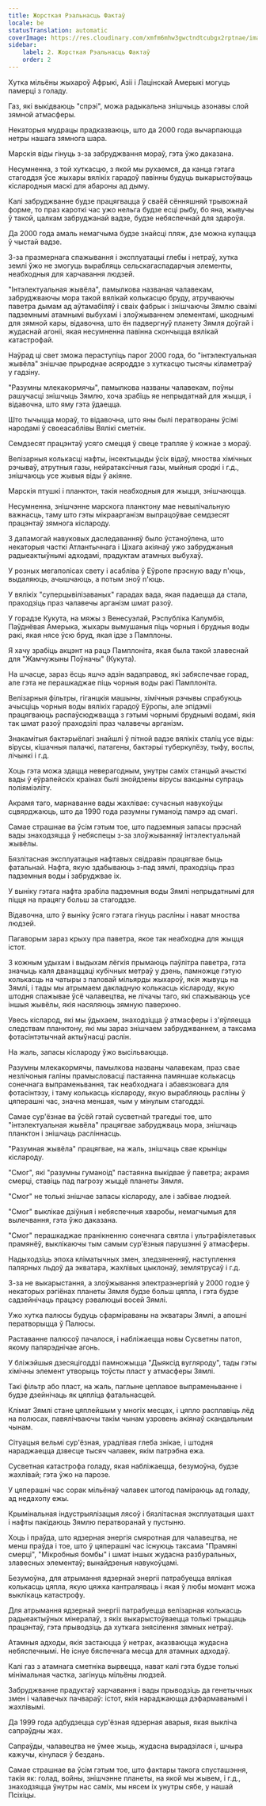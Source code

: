 ```yaml
---
title: Жорсткая Рэальнасць Фактаў
locale: be
statusTranslation: automatic
coverImage: https://res.cloudinary.com/xmfm6mhw3gwctndtcubgx2rptnae/image/upload/v1741354419/small_cover_la_gran_rebelion_28716e29d2.webp
sidebar:
    label: 2. Жорсткая Рэальнасць Фактаў
    order: 2
---
```

Хутка мільёны жыхароў Афрыкі, Азіі і Лацінскай Амерыкі могуць памерці з голаду.

Газ, які выкідваюць "спрэі", можа радыкальна знішчыць азонавы слой зямной атмасферы.

Некаторыя мудрацы прадказваюць, што да 2000 года вычарпаюцца нетры нашага зямнога шара.

Марскія віды гінуць з-за забруджвання мораў, гэта ўжо даказана.

Несумненна, з той хуткасцю, з якой мы рухаемся, да канца гэтага стагоддзя ўсе жыхары вялікіх гарадоў павінны будуць выкарыстоўваць кіслародныя маскі для абароны ад дыму.

Калі забруджванне будзе працягвацца ў сваёй сённяшняй трывожнай форме, то праз кароткі час ужо нельга будзе есці рыбу, бо яна, жывучы ў такой, цалкам забруджанай вадзе, будзе небяспечнай для здароўя.

Да 2000 года амаль немагчыма будзе знайсці пляж, дзе можна купацца ў чыстай вадзе.

З-за празмернага спажывання і эксплуатацыі глебы і нетраў, хутка землі ўжо не змогуць вырабляць сельскагаспадарчыя элементы, неабходныя для харчавання людзей.

"Інтэлектуальная жывёла", памылкова названая чалавекам, забруджваючы мора такой вялікай колькасцю бруду, атручваючы паветра дымам ад аўтамабіляў і сваіх фабрык і знішчаючы Зямлю сваімі падземнымі атамнымі выбухамі і злоўжываннем элементамі, шкоднымі для зямной кары, відавочна, што ён падвергнуў планету Зямля доўгай і жудаснай агоніі, якая несумненна павінна скончыцца вялікай катастрофай.

Наўрад ці свет зможа пераступіць парог 2000 года, бо "інтэлектуальная жывёла" знішчае прыроднае асяроддзе з хуткасцю тысячы кіламетраў у гадзіну.

"Разумны млекакормячы", памылкова названы чалавекам, поўны рашучасці знішчыць Зямлю, хоча зрабіць яе непрыдатнай для жыцця, і відавочна, што яму гэта ўдаецца.

Што тычыцца мораў, то відавочна, што яны былі ператвораны ўсімі народамі ў своеасаблівы Вялікі сметнік.

Семдзесят працэнтаў усяго смецця ў свеце трапляе ў кожнае з мораў.

Велізарныя колькасці нафты, інсектыцыды ўсіх відаў, мноства хімічных рэчываў, атрутныя газы, нейратаксічныя газы, мыйныя сродкі і г.д., знішчаюць усе жывыя віды ў акіяне.

Марскія птушкі і планктон, такія неабходныя для жыцця, знішчаюцца.

Несумненна, знішчэнне марскога планктону мае невылічальную важнасць, таму што гэты мікраарганізм выпрацоўвае семдзесят працэнтаў зямнога кіслароду.

З дапамогай навуковых даследаванняў было ўстаноўлена, што некаторыя часткі Атлантычнага і Ціхага акіянаў ужо забруджаныя радыеактыўнымі адходамі, прадуктам атамных выбухаў.

У розных мегаполісах свету і асабліва ў Еўропе прэсную ваду п'юць, выдаляюць, ачышчаюць, а потым зноў п'юць.

У вялікіх "суперцывілізаваных" гарадах вада, якая падаецца да стала, праходзіць праз чалавечы арганізм шмат разоў.

У горадзе Кукута, на мяжы з Венесуэлай, Рэспубліка Калумбія, Паўднёвая Амерыка, жыхары вымушаныя піць чорныя і брудныя воды ракі, якая нясе ўсю бруд, якая ідзе з Памплоны.

Я хачу зрабіць акцэнт на рацэ Памплоніта, якая была такой злавеснай для "Жамчужыны Поўначы" (Кукута).

На шчасце, зараз ёсць яшчэ адзін вадаправод, які забяспечвае горад, але гэта не перашкаджае піць чорныя воды ракі Памплоніта.

Велізарныя фільтры, гіганцкія машыны, хімічныя рэчывы спрабуюць ачысціць чорныя воды вялікіх гарадоў Еўропы, але эпідэміі працягваюць распаўсюджвацца з гэтымі чорнымі бруднымі водамі, якія так шмат разоў праходзілі праз чалавечы арганізм.

Знакамітыя бактэрыёлагі знайшлі ў пітной вадзе вялікіх сталіц усе віды: вірусы, кішачныя палачкі, патагены, бактэрыі туберкулёзу, тыфу, воспы, лічынкі і г.д.

Хоць гэта можа здацца неверагодным, унутры саміх станцый ачысткі вады ў еўрапейскіх краінах былі знойдзены вірусы вакцыны супраць поліяміэліту.

Акрамя таго, марнаванне вады жахлівае: сучасныя навукоўцы сцвярджаюць, што да 1990 года разумны гуманоід памрэ ад смагі.

Самае страшнае ва ўсім гэтым тое, што падземныя запасы прэснай вады знаходзяцца ў небяспецы з-за злоўжыванняў інтэлектуальнай жывёлы.

Бязлітасная эксплуатацыя нафтавых свідравін працягвае быць фатальнай. Нафта, якую здабываюць з-пад зямлі, праходзіць праз падземныя воды і забруджвае іх.

У выніку гэтага нафта зрабіла падземныя воды Зямлі непрыдатнымі для піцця на працягу больш за стагоддзе.

Відавочна, што ў выніку ўсяго гэтага гінуць расліны і нават мноства людзей.

Пагаворым зараз крыху пра паветра, якое так неабходна для жыцця істот.

З кожным удыхам і выдыхам лёгкія прымаюць паўлітра паветра, гэта значыць каля дванаццаці кубічных метраў у дзень, памножце гэтую колькасць на чатыры з паловай мільярды жыхароў, якія жывуць на Зямлі, і тады мы атрымаем дакладную колькасць кіслароду, якую штодня спажывае ўсё чалавецтва, не лічачы таго, які спажываюць усе іншыя жывёлы, якія насяляюць зямную паверхню.

Увесь кісларод, які мы ўдыхаем, знаходзіцца ў атмасферы і з'яўляецца следствам планктону, які мы зараз знішчаем забруджваннем, а таксама фотасінтэтычнай актыўнасці раслін.

На жаль, запасы кіслароду ўжо высільваюцца.

Разумны млекакормячы, памылкова названы чалавекам, праз свае незлічоныя галіны прамысловасці пастаянна памяншае колькасць сонечнага выпраменьвання, так неабходнага і абавязковага для фотасінтэзу, і таму колькасць кіслароду, якую вырабляюць расліны ў цяперашні час, значна меншая, чым у мінулым стагоддзі.

Самае сур'ёзнае ва ўсёй гэтай сусветнай трагедыі тое, што "інтэлектуальная жывёла" працягвае забруджваць мора, знішчаць планктон і знішчаць расліннасць.

"Разумная жывёла" працягвае, на жаль, знішчаць свае крыніцы кіслароду.

"Смог", які "разумны гуманоід" пастаянна выкідвае ў паветра; акрамя смерці, ставіць пад пагрозу жыццё планеты Зямля.

"Смог" не толькі знішчае запасы кіслароду, але і забівае людзей.

"Смог" выклікае дзіўныя і небяспечныя хваробы, немагчымыя для вылечвання, гэта ўжо даказана.

"Смог" перашкаджае пранікненню сонечнага святла і ультрафіялетавых прамянёў, выклікаючы тым самым сур'ёзныя парушэнні ў атмасферы.

Надыходзіць эпоха кліматычных змен, зледзяненняў, наступлення палярных льдоў да экватара, жахлівых цыклонаў, землятрусаў і г.д.

З-за не выкарыстання, а злоўжывання электраэнергіяй у 2000 годзе ў некаторых рэгіёнах планеты Зямля будзе больш цяпла, і гэта будзе садзейнічаць працэсу рэвалюцыі восей Зямлі.

Ужо хутка палюсы будуць сфарміраваны на экватары Зямлі, а апошні ператворыцца ў Палюсы.

Раставанне палюсоў пачалося, і набліжаецца новы Сусветны патоп, якому папярэднічае агонь.

У бліжэйшыя дзесяцігоддзі памножыцца "Дыяксід вугляроду", тады гэты хімічны элемент утворыць тоўсты пласт у атмасферы Зямлі.

Такі фільтр або пласт, на жаль, паглыне цеплавое выпраменьванне і будзе дзейнічаць як цяпліца фатальнасцей.

Клімат Зямлі стане цяплейшым у многіх месцах, і цяпло расплавіць лёд на полюсах, павялічваючы такім чынам узровень акіянаў скандальным чынам.

Сітуацыя вельмі сур'ёзная, урадлівая глеба знікае, і штодня нараджаецца дзвесце тысяч чалавек, якім патрэбна ежа.

Сусветная катастрофа голаду, якая набліжаецца, безумоўна, будзе жахлівай; гэта ўжо на парозе.

У цяперашні час сорак мільёнаў чалавек штогод паміраюць ад голаду, ад недахопу ежы.

Крымінальная індустрыялізацыя лясоў і бязлітасная эксплуатацыя шахт і нафты пакідаюць Зямлю ператворанай у пустыню.

Хоць і праўда, што ядзерная энергія смяротная для чалавецтва, не менш праўда і тое, што ў цяперашні час існуюць таксама "Прамяні смерці", "Мікробныя бомбы" і шмат іншых жудасна разбуральных, злавесных элементаў; вынайдзеныя навукоўцамі.

Безумоўна, для атрымання ядзернай энергіі патрабуецца вялікая колькасць цяпла, якую цяжка кантраляваць і якая ў любы момант можа выклікаць катастрофу.

Для атрымання ядзернай энергіі патрабуецца велізарная колькасць радыеактыўных мінералаў, з якіх выкарыстоўваецца толькі трыццаць працэнтаў, гэта прыводзіць да хуткага знясілення зямных нетраў.

Атамныя адходы, якія застаюцца ў нетрах, аказваюцца жудасна небяспечнымі. Не існуе бяспечнага месца для атамных адходаў.

Калі газ з атамнага сметніка вырвецца, нават калі гэта будзе толькі мінімальная частка, загінуць мільёны людзей.

Забруджванне прадуктаў харчавання і вады прыводзіць да генетычных змен і чалавечых пачвараў: істот, якія нараджаюцца дэфармаванымі і жахлівымі.

Да 1999 года адбудзецца сур'ёзная ядзерная аварыя, якая выкліча сапраўдны жах.

Сапраўды, чалавецтва не ўмее жыць, жудасна вырадзілася і, шчыра кажучы, кінулася ў бездань.

Самае страшнае ва ўсім гэтым тое, што фактары такога спусташэння, такія як: голад, войны, знішчэнне планеты, на якой мы жывем, і г.д., знаходзяцца ўнутры нас саміх, мы нясем іх унутры сябе, у нашай Псіхіцы.

